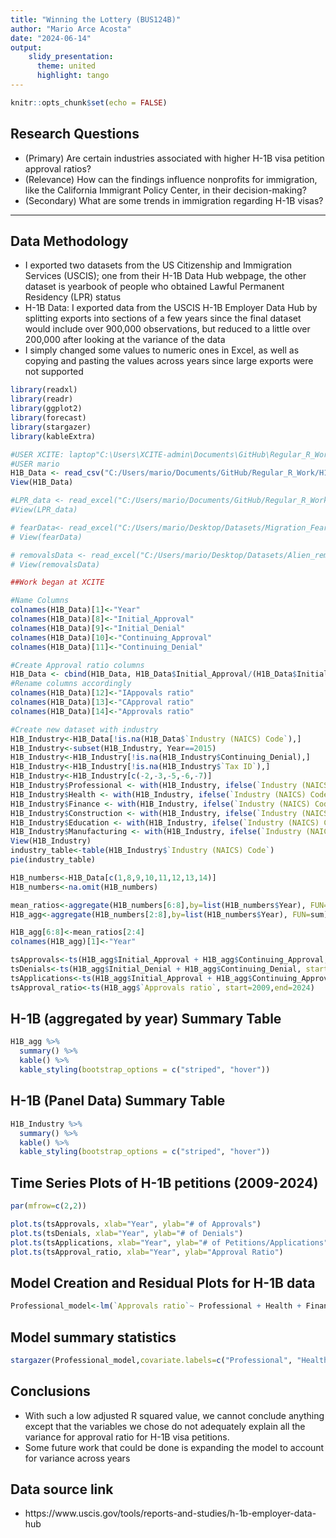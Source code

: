 ```yaml
---
title: "Winning the Lottery (BUS124B)"
author: "Mario Arce Acosta"
date: "2024-06-14"
output:
    slidy_presentation:
      theme: united
      highlight: tango
---
```


```r
knitr::opts_chunk$set(echo = FALSE)
```

## Research Questions

- (Primary) Are certain industries associated with higher H-1B visa petition approval ratios? 
- (Relevance) How can the findings influence nonprofits for immigration, like the California Immigrant Policy Center, in their decision-making?
- (Secondary) What are some trends in immigration regarding H-1B visas?

---

## Data Methodology

- I exported two datasets from the US Citizenship and Immigration Services (USCIS); one from their H-1B Data Hub webpage, the other dataset is yearbook of people who obtained Lawful Permanent Residency (LPR) status
- H-1B Data: I exported data from the USCIS H-1B Employer Data Hub by splitting exports into sections of a few years since the final dataset would include over 900,000 observations, but reduced to a little over 200,000 after looking at the variance of the data
- I simply changed some values to numeric ones in Excel, as well as copying and pasting the values across years since large exports were not supported






```r
library(readxl)
library(readr)
library(ggplot2)
library(forecast)
library(stargazer)
library(kableExtra)

#USER XCITE: laptop"C:\Users\XCITE-admin\Documents\GitHub\Regular_R_Work\H1B_Data.xlsx"
#USER mario
H1B_Data <- read_csv("C:/Users/mario/Documents/GitHub/Regular_R_Work/H1B_Data.csv")
View(H1B_Data)

#LPR_data <- read_excel("C:/Users/mario/Documents/GitHub/Regular_R_Work/LPR_1820-2022_data.xlsx", sheet = "LPR obtainments")
#View(LPR_data)

# fearData<- read_excel("C:/Users/mario/Desktop/Datasets/Migration_Fear_EPU_Data.xlsx", sheet = "Sheet1")
# View(fearData)

# removalsData <- read_excel("C:/Users/mario/Desktop/Datasets/Alien_removal_returns_fy2019_data.xlsx", sheet = "(R) Aliens removed or returned")
# View(removalsData)
```

```r
##Work began at XCITE

#Name Columns
colnames(H1B_Data)[1]<-"Year"
colnames(H1B_Data)[8]<-"Initial_Approval"
colnames(H1B_Data)[9]<-"Initial_Denial"
colnames(H1B_Data)[10]<-"Continuing_Approval"
colnames(H1B_Data)[11]<-"Continuing_Denial"

#Create Approval ratio columns
H1B_Data <- cbind(H1B_Data, H1B_Data$Initial_Approval/(H1B_Data$Initial_Approval+H1B_Data$Initial_Denial+H1B_Data$Continuing_Approval+H1B_Data$Continuing_Denial),  H1B_Data$Continuing_Approval/(H1B_Data$Initial_Approval+H1B_Data$Initial_Denial+H1B_Data$Continuing_Approval+H1B_Data$Continuing_Denial),  (H1B_Data$Initial_Approval+H1B_Data$Continuing_Approval)/(H1B_Data$Initial_Approval+H1B_Data$Initial_Denial+H1B_Data$Continuing_Approval+H1B_Data$Continuing_Denial))
#Rename columns accordingly
colnames(H1B_Data)[12]<-"IAppovals ratio"
colnames(H1B_Data)[13]<-"CApproval ratio"
colnames(H1B_Data)[14]<-"Approvals ratio"

#Create new dataset with industry
H1B_Industry<-H1B_Data[!is.na(H1B_Data$`Industry (NAICS) Code`),]
H1B_Industry<-subset(H1B_Industry, Year==2015)
H1B_Industry<-H1B_Industry[!is.na(H1B_Industry$Continuing_Denial),]
H1B_Industry<-H1B_Industry[!is.na(H1B_Industry$`Tax ID`),]
H1B_Industry<-H1B_Industry[c(-2,-3,-5,-6,-7)]
H1B_Industry$Professional <- with(H1B_Industry, ifelse(`Industry (NAICS) Code`> "54 - Professional, Scientific, and Technical Services", 1, 0))
H1B_Industry$Health <- with(H1B_Industry, ifelse(`Industry (NAICS) Code`> "62 - Health Care and Social Assitance", 1, 0))
H1B_Industry$Finance <- with(H1B_Industry, ifelse(`Industry (NAICS) Code`> "52 - Finance and Insurance", 1, 0))
H1B_Industry$Construction <- with(H1B_Industry, ifelse(`Industry (NAICS) Code`> "23 - Construction", 1, 0))
H1B_Industry$Education <- with(H1B_Industry, ifelse(`Industry (NAICS) Code`> "61 - Educational Services", 1, 0))
H1B_Industry$Manufacturing <- with(H1B_Industry, ifelse(`Industry (NAICS) Code`> "31-33 - Manufacturing", 1, 0))
View(H1B_Industry)
industry_table<-table(H1B_Industry$`Industry (NAICS) Code`)
pie(industry_table)

H1B_numbers<-H1B_Data[c(1,8,9,10,11,12,13,14)]
H1B_numbers<-na.omit(H1B_numbers)

mean_ratios<-aggregate(H1B_numbers[6:8],by=list(H1B_numbers$Year), FUN=mean)
H1B_agg<-aggregate(H1B_numbers[2:8],by=list(H1B_numbers$Year), FUN=sum)

H1B_agg[6:8]<-mean_ratios[2:4]
colnames(H1B_agg)[1]<-"Year"

tsApprovals<-ts(H1B_agg$Initial_Approval + H1B_agg$Continuing_Approval, start=2009,end=2024)
tsDenials<-ts(H1B_agg$Initial_Denial + H1B_agg$Continuing_Denial, start=2009,end=2024)
tsApplications<-ts(H1B_agg$Initial_Approval + H1B_agg$Continuing_Approval + H1B_agg$Initial_Denial + H1B_agg$Continuing_Denial, start=2009,end=2024)
tsApproval_ratio<-ts(H1B_agg$`Approvals ratio`, start=2009,end=2024)
```

## H-1B (aggregated by year) Summary Table
```r
H1B_agg %>%
  summary() %>%
  kable() %>%
  kable_styling(bootstrap_options = c("striped", "hover"))
```

## H-1B (Panel Data) Summary Table
```r
H1B_Industry %>%
  summary() %>%
  kable() %>%
  kable_styling(bootstrap_options = c("striped", "hover"))
```

## Time Series Plots of H-1B petitions (2009-2024)
```r
par(mfrow=c(2,2))

plot.ts(tsApprovals, xlab="Year", ylab="# of Approvals")
plot.ts(tsDenials, xlab="Year", ylab="# of Denials")
plot.ts(tsApplications, xlab="Year", ylab="# of Petitions/Applications")
plot.ts(tsApproval_ratio, xlab="Year", ylab="Approval Ratio")
```

## Model Creation and Residual Plots for H-1B data
```r
Professional_model<-lm(`Approvals ratio`~ Professional + Health + Finance + Manufacturing + Education, H1B_Industry)
```

## Model summary statistics

```r
stargazer(Professional_model,covariate.labels=c("Professional", "Health", "Finance", "Manufacturing", "Education", "Construction"), type="text",  out="models1.text")

```
## Conclusions

- With such a low adjusted R squared value, we cannot conclude anything except that the variables we chose do not adequately explain all the variance for approval ratio for H-1B visa petitions.
- Some future work that could be done is expanding the model to account for variance across years

## Data source link
- https://www.uscis.gov/tools/reports-and-studies/h-1b-employer-data-hub

